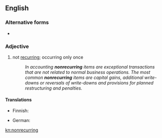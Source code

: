 {{also|non-recurring}}
==English==

===Alternative forms===
* {{l|en|non-recurring}}

===Adjective===
{{en-adj|-}}

# not [[recurring]]; occurring only once
#: ''In accounting '''nonrecurring''' items are exceptional transactions that are not related to normal business operations. The most common '''nonrecurring''' items are capital gains, additional write-downs or reversals of write-downs and provisions for planned restructuring and penalties.''

====Translations====
{{trans-top|occurring only once}}
* Finnish: {{t|fi|kertaluonteinen}}
{{trans-mid}}
* German: {{t+|de|einmalig}}
{{trans-bottom}}

[[kn:nonrecurring]]